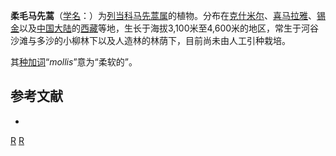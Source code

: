 {{Speciesbox
| image = Whf red 21.jpg
| image caption = 柔毛马先蒿
| genus = Pedicularis
| species = mollis
| authority = Wall. ex Prain, 1891
}}

'''柔毛马先蒿'''（[[学名|学名]]：{{lang|la|''Pedicularis mollis''}}）为[[列当科|列当科]][[马先蒿属|马先蒿属]]的植物。分布在[[克什米尔|克什米尔]]、[[喜马拉雅|喜马拉雅]]、[[锡金|锡金]]以及[[中国大陆|中国大陆]]的[[西藏|西藏]]等地，生长于海拔3,100米至4,600米的地区，常生于河谷沙滩与多沙的小柳林下以及人造林的林荫下，目前尚未由人工引种栽培。

其[[种加词|种加词]]“''mollis ''”意为“柔软的”。

== 参考文献 ==
<div class="references-small">
* {{cite web| url =http://www.bioinfo.cn/db05/KmzwSpecies.php?action=view&id=20331| title =柔毛马先蒿| work =《中国高等植物数据库全库》| publisher =中国科学院微生物研究所| author =昆明植物研究所| accessdate =2009-02-25| deadurl =yes| archiveurl =https://web.archive.org/web/20160305024331/http://www.bioinfo.cn/db05/KmzwSpecies.php?action=view&id=20331| archivedate =2016-03-05}}
</div>
{{Taxonbar|from=Q11108709}}

[[Category:马先蒿属|R]]
[[Category:1891年描述的植物|R]]


{{植物小作品}}